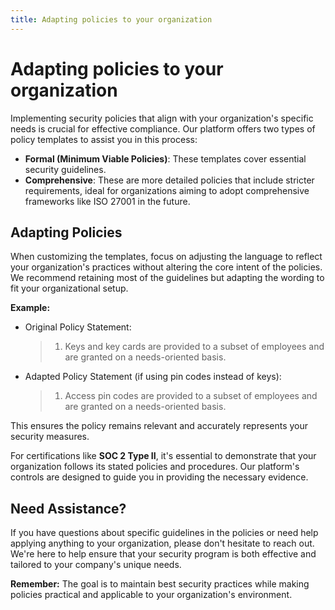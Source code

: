 ```yaml
---
title: Adapting policies to your organization
---
```


# Adapting policies to your organization

Implementing security policies that align with your organization's specific needs is crucial for effective compliance. Our platform offers two types of policy templates to assist you in this process:

- **Formal (Minimum Viable Policies)**: These templates cover essential security guidelines.
- **Comprehensive**: These are more detailed policies that include stricter requirements, ideal for organizations aiming to adopt comprehensive frameworks like ISO 27001 in the future.

## Adapting Policies

When customizing the templates, focus on adjusting the language to reflect your organization's practices without altering the core intent of the policies. We recommend retaining most of the guidelines but adapting the wording to fit your organizational setup.

**Example:**

- Original Policy Statement:
    
    > 1. Keys and key cards are provided to a subset of employees and are granted on a needs-oriented basis.

- Adapted Policy Statement (if using pin codes instead of keys):
    
    > 1. Access pin codes are provided to a subset of employees and are granted on a needs-oriented basis.


This ensures the policy remains relevant and accurately represents your security measures.

For certifications like **SOC 2 Type II**, it's essential to demonstrate that your organization follows its stated policies and procedures. Our platform's controls are designed to guide you in providing the necessary evidence.

## Need Assistance?

If you have questions about specific guidelines in the policies or need help applying anything to your organization, please don't hesitate to reach out. We're here to help ensure that your security program is both effective and tailored to your company's unique needs.

**Remember:** The goal is to maintain best security practices while making policies practical and applicable to your organization's environment.